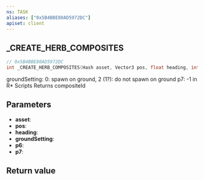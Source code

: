 ```yaml
---
ns: TASK
aliases: ["0x5B4BBE80AD5972DC"]
apiset: client
---
```

## _CREATE_HERB_COMPOSITES

```c
// 0x5B4BBE80AD5972DC
int _CREATE_HERB_COMPOSITES(Hash asset, Vector3 pos, float heading, int groundSetting, Any* p6, int p7);
```

groundSetting: 0: spawn on ground, 2 (1?): do not spawn on ground
p7: -1 in R* Scripts
Returns compositeId

## Parameters
* **asset**:
* **pos**:
* **heading**:
* **groundSetting**:
* **p6**:
* **p7**:

## Return value